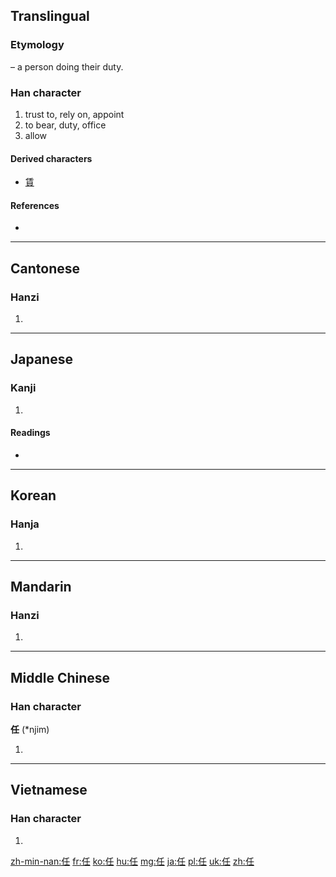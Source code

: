 {{also|仟|件}}
==Translingual==
{{stroke order|strokes=6}}

===Etymology===
{{Han compound|人|alt1=亻|t1=person|壬|ls=psc|c1=s|c2=p}} – a person doing their duty.

===Han character===
{{Han char|rn=9|rad=人|as=04|sn=6|four=2221<sub>4</sub>|canj=人竹土 (OHG)}}

# trust to, rely on, appoint
# to bear, duty, office
# allow

====Derived characters====
* [[賃]]

====References====
* {{Han ref|kx=0094.240|dkj=00416|dj=0200.150|hdz=10122.060|uh=4EFB|ud=20219|bh=A5F4|bd=42484}}

----

==Cantonese==

===Hanzi===
{{yue-hanzi|jyut=|y=yam6}}

# {{defn|Cantonese|sort=人04}}

----

==Japanese==

===Kanji===
{{ja-kanji|grade=5|rs=人04}}

# {{defn|Japanese|sort=人04}}

====Readings====
* {{ja-readings|on=[[にん]] (nin), [[にむ]] (nimu), [[じん]] (jin), [[じむ]] (jimu)|kun=[[まかせる]] (makaseru), [[になう]] (ninau), [[たえる]] (taeru)}}

----

==Korean==

===Hanja===
{{ko-hanja|hangeul=임|rv=im|mr=im}}

# {{defn|Korean|sort=人04}}

----

==Mandarin==

===Hanzi===
{{cmn-hanzi|pin=[[rèn]] ([[ren4]])|wg=jen<sup>4</sup>}}

# {{defn|Mandarin|sort=人04}}

----

==Middle Chinese==

===Han character===
'''任''' (*njim)<!--asterisk indicates that this character appears more than four times in the Tang Dynasty corpus of literature-->

# {{defn|Middle Chinese|sort=人04}}

----

==Vietnamese==

===Han character===
{{vi-hantu|[[nhiệm]], [[nhậm]], [[nhẩm]], [[nhầm]], [[nhâm]], [[nhăm]], [[nhặm]], [[vững]]|rs=人04}}

# {{defn|Vietnamese|sort=人04}}

[[zh-min-nan:任]]
[[fr:任]]
[[ko:任]]
[[hu:任]]
[[mg:任]]
[[ja:任]]
[[pl:任]]
[[uk:任]]
[[zh:任]]